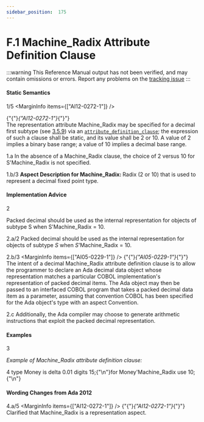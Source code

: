 ```yaml
---
sidebar_position:  175
---
```


# F.1 Machine_Radix Attribute Definition Clause

:::warning
This Reference Manual output has not been verified,
and may contain omissions or errors.
Report any problems on the [tracking issue](https://github.com/ada-lang-io/ada-lang-io/issues/20)
:::



#### Static Semantics

<MarginText>1/5</MarginText>
<MarginInfo items={["AI12-0272-1"]} />
<p>{"{"}<em>{"AI12-0272-1"}</em>{"}"} <br />The representation attribute Machine_Radix may be specified for a decimal first subtype (see <a href="../AA-3/AA-3.5#Subclause_3.5.9">3.5.9</a>) via an <code><a href="../AA-13/AA-13.3#S0349">attribute_definition_clause</a></code>; the expression of such a clause shall be static, and its value shall be 2 or 10. A value of 2 implies a binary base range; a value of 10 implies a decimal base range. <br /></p>

<MarginText>1.a</MarginText>
<Admonition type="aarm" aarm="ramification" title="Ramification: ">
<strong></strong>In the absence of a Machine_Radix clause, the choice of 2 versus 10 for S'Machine_Radix is not specified. <br /></Admonition>

<MarginText>1.b/3</MarginText>
<Admonition type="aarm" aarm="note" title="Note: ">
<strong>Aspect Description for </strong><strong>Machine_Radix: </strong>Radix (2 or 10) that is used to represent a decimal fixed point type.<br /></Admonition>


#### Implementation Advice

<MarginText>2</MarginText>
<p>Packed decimal should be used as the internal representation for objects of subtype S when S'Machine_Radix = 10. <br /></p>

<MarginText>2.a/2</MarginText>
<Admonition type="aarm" aarm="implementation-advice" title="Implementation Advice">
<strong></strong>Packed decimal should be used as the internal representation for objects of subtype <em>S</em> when <em>S</em>'Machine_Radix = 10.<br /></Admonition>

<MarginText>2.b/3</MarginText>
<MarginInfo items={["AI05-0229-1"]} />
<Admonition type="aarm" aarm="discussion" title="Discussion: ">
<strong></strong>{"{"}<em>{"AI05-0229-1"}</em>{"}"} <br />The intent of a decimal Machine_Radix attribute definition clause is to allow the programmer to declare an Ada decimal data object whose representation matches a particular COBOL implementation's representation of packed decimal items. The Ada object may then be passed to an interfaced COBOL program that takes a packed decimal data item as a parameter, assuming that convention COBOL has been specified for the Ada object's type with an aspect Convention.<br /></Admonition>

<MarginText>2.c</MarginText>
<Admonition type="aarm" aarm="note" title="Note: ">
Additionally, the Ada compiler may choose to generate arithmetic instructions that exploit the packed decimal representation.<br /></Admonition>


#### Examples

<MarginText>3</MarginText>
<p><em>Example of Machine_Radix attribute definition clause:</em> <br /></p>

<MarginText>4</MarginText>
<CodeBlock language="ada">
type Money is delta 0.01 digits 15;{"\n"}for Money'Machine_Radix use 10;{"\n"}

</CodeBlock>

#### Wording Changes from Ada 2012

<MarginText>4.a/5</MarginText>
<MarginInfo items={["AI12-0272-1"]} />
<Admonition type="aarm" aarm="note" title="Note: ">
{"{"}<em>{"AI12-0272-1"}</em>{"}"} <br />Clarified that Machine_Radix is a representation aspect. <br /></Admonition>

